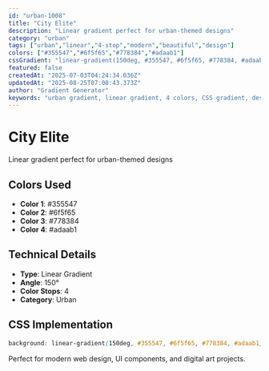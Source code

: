 ```yaml
---
id: "urban-1008"
title: "City Elite"
description: "Linear gradient perfect for urban-themed designs"
category: "urban"
tags: ["urban","linear","4-stop","modern","beautiful","design"]
colors: ["#355547","#6f5f65","#778384","#adaab1"]
cssGradient: "linear-gradient(150deg, #355547, #6f5f65, #778384, #adaab1)"
featured: false
createdAt: "2025-07-03T04:24:34.036Z"
updatedAt: "2025-08-25T07:08:43.373Z"
author: "Gradient Generator"
keywords: "urban gradient, linear gradient, 4 colors, CSS gradient, design, #355547, #6f5f65, #778384, #adaab1"
---
```


# City Elite

Linear gradient perfect for urban-themed designs

## Colors Used
- **Color 1**: #355547
- **Color 2**: #6f5f65
- **Color 3**: #778384
- **Color 4**: #adaab1

## Technical Details
- **Type**: Linear Gradient
- **Angle**: 150°
- **Color Stops**: 4
- **Category**: Urban

## CSS Implementation
```css
background: linear-gradient(150deg, #355547, #6f5f65, #778384, #adaab1);
```

Perfect for modern web design, UI components, and digital art projects.
